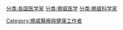 [[分类:各国医学家|分类:各国医学家]]
[[分类:挪威医学|分类:挪威医学]]
[[分类:挪威科学家|分类:挪威科学家]]
[[Category:挪威醫療與健康工作者|Category:挪威醫療與健康工作者]]
